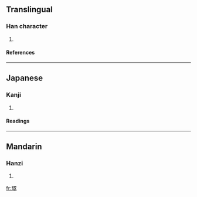 ==Translingual==
===Han character===
{{Han char|rn=96|rad=玉|as=14|sn=18|four=1714<sub>8</sub>|canj=一土尸一十 (MGSMJ)}}
# {{defn|Han|sort=玉14}}
====References====
{{Han ref|kx=0744.130|dkj=21307|dj=1152.240|hdz=21144.030|uh=74BB|ud=29883|bh=F046|bd=61510}}

----
==Japanese==
===Kanji===
{{ja-kanji|grade=|rs=玉14}}
# {{defn|Japanese}} 
====Readings====
{{ja-readings|on=[[すい]] (sui)|kun=|nanori=}}

----
==Mandarin==
===Hanzi===
{{cmn-hanzi|pin=[[zuǐ]] ([[zui3]])|wg=tsui<sup>3</sup>}}
# {{defn|Mandarin}}

[[fr:璻]]